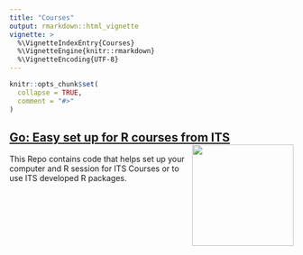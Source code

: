 ```yaml
---
title: "Courses"
output: rmarkdown::html_vignette
vignette: >
  %\VignetteIndexEntry{Courses}
  %\VignetteEngine{knitr::rmarkdown}
  %\VignetteEncoding{UTF-8}
---
```


```r
knitr::opts_chunk$set(
  collapse = TRUE,
  comment = "#>"
)
```

## [Go: Easy set up for R courses from ITS](https://github.com/ITSLeeds/go)  <a href='https://github.com/ITSLeeds/go'><img src='https://raw.githubusercontent.com/ITSLeeds/go/master/logo.jpg' align="right" height=180/></a>

This Repo contains code that helps set up your computer and R session for ITS Courses or to use ITS developed R packages.